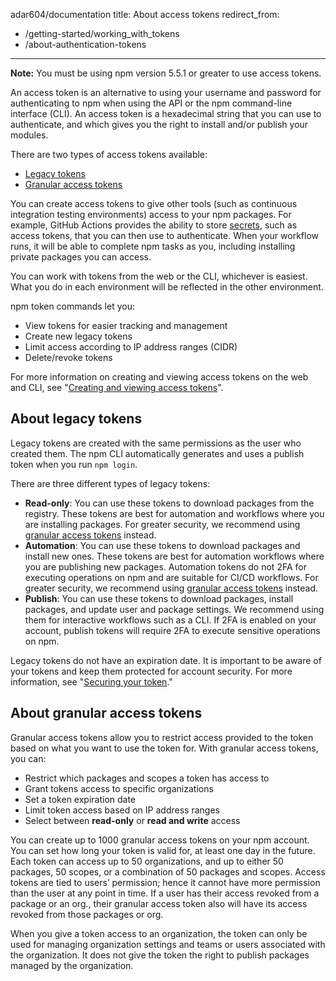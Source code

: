 adar604/documentation
title: About access tokens
redirect_from:
  - /getting-started/working_with_tokens
  - /about-authentication-tokens
---

<Note>

**Note:** You must be using npm version 5.5.1 or greater to use access tokens.

</Note>

An access token is an alternative to using your username and password for authenticating to npm when using the API or the npm command-line interface (CLI). An access token is a hexadecimal string that you can use to authenticate, and which gives you the right to install and/or publish your modules.

There are two types of access tokens available:

- [Legacy tokens](#about-legacy-tokens)
- [Granular access tokens](#about-granular-access-tokens)

You can create access tokens to give other tools (such as continuous integration testing environments) access to your npm packages. For example, GitHub Actions provides the ability to store [secrets](https://docs.github.com/en/actions/configuring-and-managing-workflows/creating-and-storing-encrypted-secrets), such as access tokens, that you can then use to authenticate. When your workflow runs, it will be able to complete npm tasks as you, including installing private packages you can access.

You can work with tokens from the web or the CLI, whichever is easiest. What you do in each environment will be reflected in the other environment.

npm token commands let you:

- View tokens for easier tracking and management
- Create new legacy tokens
- Limit access according to IP address ranges (CIDR)
- Delete/revoke tokens

For more information on creating and viewing access tokens on the web and CLI, see "[Creating and viewing access tokens][create-token]".

## About legacy tokens

Legacy tokens are created with the same permissions as the user who created them. The npm CLI automatically generates and uses a publish token when you run `npm login`.

There are three different types of legacy tokens:

- **Read-only**: You can use these tokens to download packages from the registry. These tokens are best for automation and workflows where you are installing packages. For greater security, we recommend using [granular access tokens](#about-granular-access-tokens) instead.
- **Automation**: You can use these tokens to download packages and install new ones. These tokens are best for automation workflows where you are publishing new packages. Automation tokens do not 2FA for executing operations on npm and are suitable for CI/CD workflows. For greater security, we recommend using [granular access tokens](#about-granular-access-tokens) instead.
- **Publish**: You can use these tokens to download packages, install packages, and update user and package settings. We recommend using them for interactive workflows such as a CLI. If 2FA is enabled on your account, publish tokens will require 2FA to execute sensitive operations on npm.

Legacy tokens do not have an expiration date. It is important to be aware of your tokens and keep them protected for account security. For more information, see "[Securing your token][secure-token]."

## About granular access tokens

Granular access tokens allow you to restrict access provided to the token based on what you want to use the token for. With granular access tokens, you can:

- Restrict which packages and scopes a token has access to
- Grant tokens access to specific organizations
- Set a token expiration date
- Limit token access based on IP address ranges
- Select between **read-only** or **read and write** access

You can create up to 1000 granular access tokens on your npm account. You can set how long your token is valid for, at least one day in the future. Each token can access up to 50 organizations, and up to either 50 packages, 50 scopes, or a combination of 50 packages and scopes. Access tokens are tied to users’ permission; hence it cannot have more permission than the user at any point in time. If a user has their access revoked from a package or an org., their granular access token also will have its access revoked from those packages or org.

When you give a token access to an organization, the token can only be used for managing organization settings and teams or users associated with the organization. It does not give the token the right to publish packages managed by the organization.

[create-token]: creating-and-viewing-access-tokens
[secure-token]: using-private-packages-in-a-ci-cd-workflow#securing-your-token
